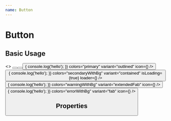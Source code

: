 ```yaml
---
name: Button
---
```



# Button

## Basic Usage

<Playground>
  <ThemeProvider theme={theme}>
    <>
      <Button title="Text Button" type="button" variant="textButton" />
      <span style={{ marginRight: '10px' }} />
      <Button title="Default" type="button" />
      <span style={{ marginRight: '10px' }} />
      <Button
        title="outlined"
        type="button"
        onClick={() => {
          console.log('hello');
        }}
        colors="primary"
        variant="outlined"
        icon={<Icon icon={arrow_right} />}
      />
      <span style={{ marginRight: '10px' }} />
      <Button
        title="Button with loader"
        type="button"
        onClick={() => {
          console.log('hello');
        }}
        colors="secondaryWithBg"
        variant="contained"
        isLoading={true}
        loader={<Loader loaderColor="white" />}
      />
      <span style={{ marginRight: '10px' }} />
      <Button
        title="Extended Fab"
        type="button"
        onClick={() => {
          console.log('hello');
        }}
        colors="warningWithBg"
        variant="extendedFab"
        icon={<Icon icon={arrow_right} />}
      />
      <span style={{ marginRight: '10px' }} />
      <Button
        type="button"
        onClick={() => {
          console.log('hello');
        }}
        colors="errorWithBg"
        variant="fab"
        icon={<Icon icon={arrow_right} />}
      />
    </>
  </ThemeProvider>
</Playground>

## Properties

<PropsTable of={Button} />
